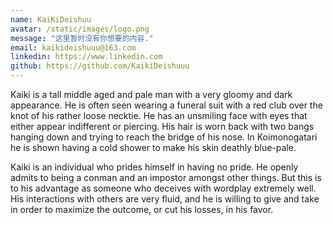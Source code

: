 ```yaml
---
name: KaiKiDeishuu
avatar: /static/images/logo.png
message: "这里暂时没有你想要的内容."
email: kaikideishuuu@163.com
linkedin: https://www.linkedin.com
github: https://github.com/KaikiDeishuuu
---
```


Kaiki is a tall middle aged and pale man with a very gloomy and dark appearance. He is often seen wearing a funeral suit with a red club over the knot of his rather loose necktie. He has an unsmiling face with eyes that either appear indifferent or piercing. His hair is worn back with two bangs hanging down and trying to reach the bridge of his nose. In Koimonogatari he is shown having a cold shower to make his skin deathly blue-pale.


Kaiki is an individual who prides himself in having no pride. He openly admits to being a conman and an impostor amongst other things. But this is to his advantage as someone who deceives with wordplay extremely well. His interactions with others are very fluid, and he is willing to give and take in order to maximize the outcome, or cut his losses, in his favor.
